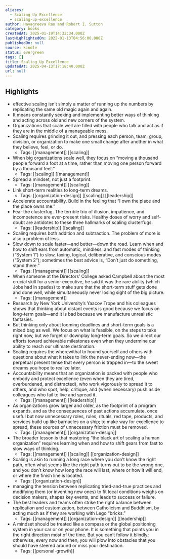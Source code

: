 ```yaml
---
aliases:
  - Scaling Up Excellence
  - scaling-up-excellence
author: Hayagreeva Rao and Robert I. Sutton
category: books
createdAt: 2025-01-19T14:32:34.000Z
lastHighlightedOn: 2022-01-13T04:56:00.000Z
publishedOn: null
source: kindle
status: evergreen
tags: []
title: Scaling Up Excellence
updatedAt: 2025-04-13T17:18:40.000Z
url: null
---
```

## Highlights

- effective scaling isn’t simply a matter of running up the numbers by replicating the same old magic again and again.
- It means constantly seeking and implementing better ways of thinking and acting across old and new corners of the system.
- Organizations that scale well are filled with people who talk and act as if they are in the middle of a manageable mess.
- Scaling requires grinding it out, and pressing each person, team, group, division, or organization to make one small change after another in what they believe, feel, or do.
  - Tags: [[management]] [[scaling]]
- When big organizations scale well, they focus on “moving a thousand people forward a foot at a time, rather than moving one person forward by a thousand feet.”
  - Tags: [[scaling]] [[management]]
- Spread a mindset, not just a footprint.
  - Tags: [[management]] [[scaling]]
- Link short-term realities to long-term dreams.
  - Tags: [[organization-design]] [[scaling]] [[leadership]]
- Accelerate accountability. Build in the feeling that “I own the place and the place owns me.”
- Fear the clusterfug. The terrible trio of illusion, impatience, and incompetence are ever-present risks. Healthy doses of worry and self-doubt are antidotes to these three hallmarks of scaling clusterfugs.
  - Tags: [[leadership]] [[scaling]]
- Scaling requires both addition and subtraction. The problem of more is also a problem of less.
- Slow down to scale faster—and better—down the road. Learn when and how to shift ears from automatic, mindless, and fast modes of thinking (“System 1”) to slow, taxing, logical, deliberative, and conscious modes (“System 2”); sometimes the best advice is, “Don’t just do something, stand there.”
  - Tags: [[management]] [[scaling]]
- When someone at the Directors’ College asked Campbell about the most crucial skill for a senior executive, he said it was the rare ability (which Jobs had in spades) to make sure that the short-term stuff gets done and done well, while simultaneously never losing sight of the big picture.
  - Tags: [[management]]
- Research by New York University’s Yaacov Trope and his colleagues shows that thinking about distant events is good because we focus on long-term goals—and it is bad because we manufacture unrealistic fantasies.
- But thinking only about looming deadlines and short-term goals is a mixed bag as well. We focus on what is feasible, on the steps to take right now, but we forget or downplay long-term goals. So we direct our efforts toward achievable milestones even when they undermine our ability to reach our ultimate destination.
- Scaling requires the wherewithal to hound yourself and others with questions about what it takes to link the never-ending now—the perpetual present tense that every person is trapped in—to the sweet dreams you hope to realize later.
- Accountability means that an organization is packed with people who embody and protect excellence (even when they are tired, overburdened, and distracted), who work vigorously to spread it to others, and who spot, help, critique, and (when necessary) push aside colleagues who fail to live and spread it.
  - Tags: [[management]] [[leadership]]
- As organizations grow larger and older, as the footprint of a program expands, and as the consequences of past actions accumulate, once useful but now unnecessary roles, rules, rituals, red tape, products, and services build up like barnacles on a ship; to make way for excellence to spread, these sources of unnecessary friction must be removed.
  - Tags: [[management]] [[organization-design]]
- The broader lesson is that mastering “the black art of scaling a human organization” requires learning when and how to shift gears from fast to slow ways of thinking.
  - Tags: [[management]] [[scaling]] [[organization-design]]
- Scaling is akin to running a long race where you don’t know the right path, often what seems like the right path turns out to be the wrong one, and you don’t know how long the race will last, where or how it will end, or where the finish line is located.
  - Tags: [[organization-design]]
- managing the tension between replicating tried-and-true practices and modifying them (or inventing new ones) to fit local conditions weighs on decision makers, shapes key events, and leads to success or failure.
- The best leaders and teams often strike the right balance between replication and customization, between Catholicism and Buddhism, by acting much as if they are working with Lego “bricks.”
  - Tags: [[management]] [[organization-design]] [[leadership]]
- A mindset should be treated like a compass or the global positioning system in your car or on your phone. It is something that points you in the right direction most of the time. But you can’t follow it blindly; otherwise, every now and then, you will plow into obstacles that you should have steered around or miss your destination.
  - Tags: [[personal-growth]]
